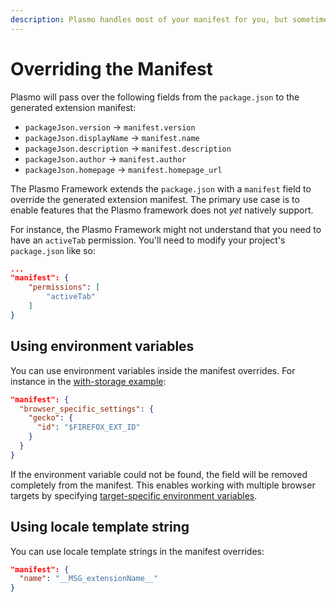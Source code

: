 ```yaml
---
description: Plasmo handles most of your manifest for you, but sometimes you'll want to add your own config. This guide will show you how.
---
```


# Overriding the Manifest

Plasmo will pass over the following fields from the `package.json` to the generated extension manifest:

- `packageJson.version` -> `manifest.version`
- `packageJson.displayName` -> `manifest.name`
- `packageJson.description` -> `manifest.description`
- `packageJson.author` -> `manifest.author`
- `packageJson.homepage` -> `manifest.homepage_url`

The Plasmo Framework extends the `package.json` with a `manifest` field to override the generated extension manifest. The primary use case is to enable features that the Plasmo framework does not _yet_ natively support.

For instance, the Plasmo Framework might not understand that you need to have an `activeTab` permission. You'll need to modify your project's `package.json` like so:

```json
...
"manifest": {
    "permissions": [
        "activeTab"
    ]
}
```

## Using environment variables

You can use environment variables inside the manifest overrides. For instance in the [with-storage example](https://github.com/PlasmoHQ/examples/blob/main/with-storage/package.json):

```json
"manifest": {
  "browser_specific_settings": {
    "gecko": {
      "id": "$FIREFOX_EXT_ID"
    }
  }
}
```

If the environment variable could not be found, the field will be removed completely from the manifest. This enables working with multiple browser targets by specifying [target-specific environment variables](/framework/env#bundle-specific-env).

## Using locale template string

You can use locale template strings in the manifest overrides:

```json
"manifest": {
  "name": "__MSG_extensionName__"
}
```
